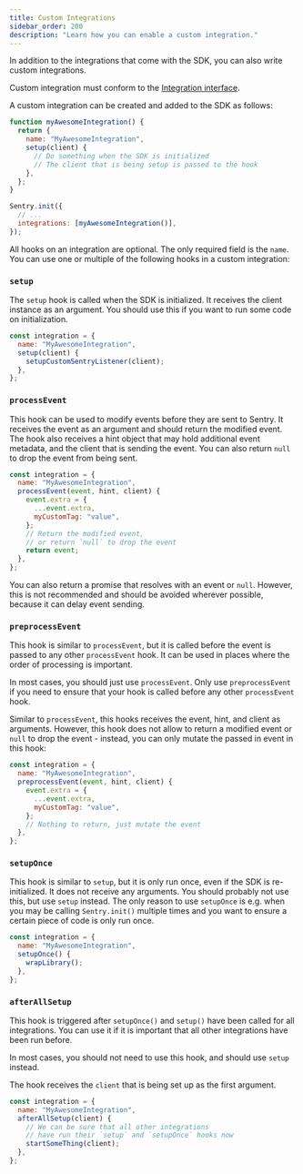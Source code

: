 ```yaml
---
title: Custom Integrations
sidebar_order: 200
description: "Learn how you can enable a custom integration."
---
```


In addition to the integrations that come with the SDK, you can also write custom integrations.

Custom integration must conform to the [Integration interface](https://github.com/getsentry/sentry-javascript/blob/master/packages/types/src/integration.ts).

A custom integration can be created and added to the SDK as follows:

```javascript
function myAwesomeIntegration() {
  return {
    name: "MyAwesomeIntegration",
    setup(client) {
      // Do something when the SDK is initialized
      // The client that is being setup is passed to the hook
    },
  };
}

Sentry.init({
  // ...
  integrations: [myAwesomeIntegration()],
});
```

All hooks on an integration are optional. The only required field is the `name`. You can use one or multiple of the following hooks in a custom integration:

### `setup`

The `setup` hook is called when the SDK is initialized. It receives the client instance as an argument.
You should use this if you want to run some code on initialization.

```javascript
const integration = {
  name: "MyAwesomeIntegration",
  setup(client) {
    setupCustomSentryListener(client);
  },
};
```

### `processEvent`

This hook can be used to modify events before they are sent to Sentry. It receives the event as an argument and should return the modified event. The hook also receives a hint object that may hold additional event metadata, and the client that is sending the event. You can also return `null` to drop the event from being sent.

```javascript
const integration = {
  name: "MyAwesomeIntegration",
  processEvent(event, hint, client) {
    event.extra = {
      ...event.extra,
      myCustomTag: "value",
    };
    // Return the modified event,
    // or return `null` to drop the event
    return event;
  },
};
```

You can also return a promise that resolves with an event or `null`. However, this is not recommended and should be avoided wherever possible, because it can delay event sending.

### `preprocessEvent`

This hook is similar to `processEvent`, but it is called before the event is passed to any other `processEvent` hook. It can be used in places where the order of processing is important.

In most cases, you should just use `processEvent`. Only use `preprocessEvent` if you need to ensure that your hook is called before any other `processEvent` hook.

Similar to `processEvent`, this hooks receives the event, hint, and client as arguments. However, this hook does not allow to return a modified event or `null` to drop the event - instead, you can only mutate the passed in event in this hook:

```javascript
const integration = {
  name: "MyAwesomeIntegration",
  preprocessEvent(event, hint, client) {
    event.extra = {
      ...event.extra,
      myCustomTag: "value",
    };
    // Nothing to return, just mutate the event
  },
};
```

### `setupOnce`

This hook is similar to `setup`, but it is only run once, even if the SDK is re-initialized. It does not receive any arguments.
You should probably not use this, but use `setup` instead. The only reason to use `setupOnce` is e.g. when you may be calling `Sentry.init()` multiple times and you want to ensure a certain piece of code is only run once.

```javascript
const integration = {
  name: "MyAwesomeIntegration",
  setupOnce() {
    wrapLibrary();
  },
};
```

### `afterAllSetup`

This hook is triggered after `setupOnce()` and `setup()` have been called for all integrations.
You can use it if it is important that all other integrations have been run before.

In most cases, you should not need to use this hook, and should use `setup` instead.

The hook receives the `client` that is being set up as the first argument.

```javascript
const integration = {
  name: "MyAwesomeIntegration",
  afterAllSetup(client) {
    // We can be sure that all other integrations
    // have run their `setup` and `setupOnce` hooks now
    startSomeThing(client);
  },
};
```
